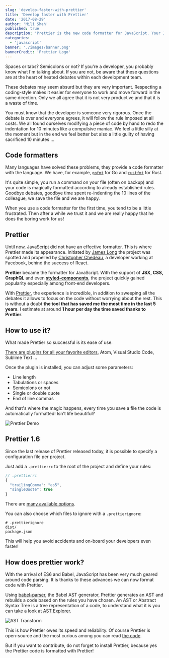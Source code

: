 ```yaml
---
slug: 'develop-faster-with-prettier'
title: 'Develop faster with Prettier'
date: '2017-08-29'
author: 'Mili Shah'
published: true
description: 'Prettier is the new code formatter for JavaScript. Your JavaScript, JSX, CSS or GraphQL is automatically formatted!'
categories:
  - 'javascript'
banner: './images/banner.png'
bannerCredit: 'Prettier Logo'
---
```


Spaces or tabs? Semicolons or not? If you're a developer, you probably know what I'm talking about. If you are not, be aware that these questions are at the heart of heated debates within each development team.

These debates may seem absurd but they are very important. Respecting a coding-style makes it easier for everyone to work and move forward in the same direction. Only we all agree that it is not very productive and that it is a waste of time.

You must know that the developer is someone very rigorous. Once the debate is over and everyone agrees, it will follow the rule imposed at all costs. We all found ourselves modifying a piece of code by hand to redo the indentation for 10 minutes like a compulsive maniac. We feel a little silly at the moment but in the end we feel better but also a little guilty of having sacrificed 10 minutes ...

## Code formatters

Many languages have solved these problems, they provide a code formatter with the language. We have, for example, [`gofmt`](https://golang.org/cmd/gofmt/) for Go and [`rustfmt`](https://github.com/rust-lang-nursery/rustfmt) for Rust.

It's quite simple, you run a command on your file (often on backup) and your code is magically formatted according to already established rules. Goodbye debates, goodbye time spent re-indenting the 10 lines of the colleague, we save the file and we are happy.

When you use a code formatter for the first time, you tend to be a little frustrated. Then after a while we trust it and we are really happy that he does the boring work for us!

## Prettier

Until now, JavaScript did not have an effective formatter. This is where Prettier made its appearance. Initiated by [James Long](https://github.com/jlongster) the project was spotted and propelled by [Christopher Chedeau](https://github.com/vjeux), a developer working at Facebook, behind the success of React.

**Prettier** became the formatter for JavaScript. With the support of **JSX, CSS, GraphQL** and even [**styled-components**](https://www.styled-components.com/), the project quickly gained popularity especially among front-end developers.

With [Prettier](https://prettier.io/), the experience is incredible, in addition to sweeping all the debates it allows to focus on the code without worrying about the rest. This is without a doubt **the tool that has saved me the most time in the last 5 years**. I estimate at around **1 hour per day the time saved thanks to Prettier**.

## How to use it?

What made Prettier so successful is its ease of use.

[There are plugins for all your favorite editors](https://prettier.io/docs/en/editors.html), Atom, Visual Studio Code, Sublime Text ...

Once the plugin is installed, you can adjust some parameters:

- Line length
- Tabulations or spaces
- Semicolons or not
- Single or double quote
- End of line commas

And that's where the magic happens, every time you save a file the code is automatically formatted! Isn't life beautiful?

![Prettier Demo](./images/prettier-demo.gif)

## Prettier 1.6

Since the last release of Prettier released today, it is possible to specify a configuration file per project.

Just add a `.prettierrc` to the root of the project and define your rules:

```js
// .prettierrc
{
  "trailingComma": "es5",
  "singleQuote": true
}
```

There are [many available options](https://prettier.io/docs/en/options.html).

You can also choose which files to ignore with a `.prettierignore`:

```
# .prettierignore
dist/
package.json
```

This will help you avoid accidents and on-board your developers even faster!

## How does prettier work?

With the arrival of ES6 and Babel, JavaScript has been very much geared around code parsing. It is thanks to these advances we can now format code with Prettier.

Using [babel-parser](https://github.com/babel/babel/tree/master/packages/babel-parser), the Babel AST generator, Prettier generates an AST and rebuilds a code based on the rules you have chosen. An AST or Abstract Syntax Tree is a tree representation of a code, to understand what it is you can take a look at [AST Explorer](https://astexplorer.net/).

![AST Transform](./images/ast-transform.jpg)

This is how Prettier owes its speed and reliability. Of course Prettier is open-source and the most curious among you can read [the code](https://github.com/prettier/prettier).

But if you want to contribute, do not forget to install Prettier, because yes the Prettier code is formatted with Prettier!
